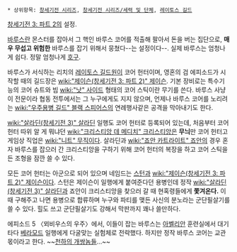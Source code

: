  * 상위항목: [[창세기전 시리즈]], [[창세기전 시리즈/세력 및 단체]], [[레이토스 길드]]

[[창세기전 3: 파트 2]]의 설정.

[[바루스]]란 몬스터를 잡아서 그 핵인 바루스 코어를 적출해 팔아서 돈을 버는 집단으로, '''매우 무섭고 위험한''' 바루스를 잡기 위해서 뭉쳤다--는 설정이다--. 실제 바루스는 엄청나게 쉽다. 정말 엄청나게 [[호구]].

바루스가 서식하는 리치의 [[레이토스 길드]]원이 코어 헌터이며, 영혼의 검 에피소드가 시작할 때의 길드장은 [[wiki:"제이슨(창세기전 3: 파트 2)" 제이슨]]. 기본 장비로는 특수기능의 코어 슈트와 빔 [[wiki:"낫" 사이드]] 형태의 코어 스틱이란 무기를 쓴다. 바루스 사냥이 전문이라 협동 전투에서는 그 누구에게도 지지 않으며, 언제나 바루스 코어를 노리려는 [[wiki:"우주용병 길드" 블랙 스피어스]]의 연례행사같은 공격을 막아내기도 한다.

[[wiki:"살라딘(창세기전 3)" 살라딘]] 일행도 코어 헌터로 등록되어 있는데, 처음부터 코어 헌터 따위 알 게 뭐냐던 [[wiki:"크리스티앙 데 메디치" 크리스티앙]]은 '''무늬'''만 코어 헌터고 게임상 직업은 [[wiki:"니트" 무직]]이다. 살라딘과 [[wiki:"죠안 카트라이트" 죠안]]의 경우 혼자 바루스를 잡으러 간 크리스티앙을 구하기 위해 코어 헌터의 복장을 하고 코어 스틱을 든 조형을 잠깐 쓸 수 있다.

모든 코어 헌터는 아군으로 되어 있으며 네임드는 [[스턴]]과 [[wiki:"제이슨(창세기전 3: 파트 2)" 제이슨]]이다. 스턴은 제이슨이 일행에게 붙여준다던 용병인데 정작 [[wiki:"살라딘(창세기전 3)" 살라딘]]과 죠안이 크리스티앙을 찾으러 갈 때 현혹령들에게 '''쫓겨온다.''' 이때 구해주고 나면 용병으로 합류하며 누구와 파티를 맺든 사신의 분노라는 군단필살기를 쓸 수 있다. 힐도 쓰고 군단필살기도 강해서 막판까지 꽤나 쓸만하다.

에피소드 5 〈뫼비우스의 우주〉에서, 이들이 잡는 바루스는 [[아벨리안]] 훈련실에서 대기 타다 [[베라모드]] 일행에게 다굴맞는 실험체로 전락했다. 하지만 정작 바루스 코어는 교관 몫이라고 한다. ~~[[천하의 개쌍놈들]]...~~
